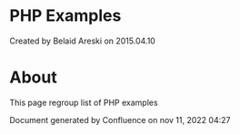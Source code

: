 
# PHP Examples 

 Created by  Belaid Areski on 2015.04.10

# About

This page regroup list of PHP examples

Document generated by Confluence on nov 11, 2022 04:27
